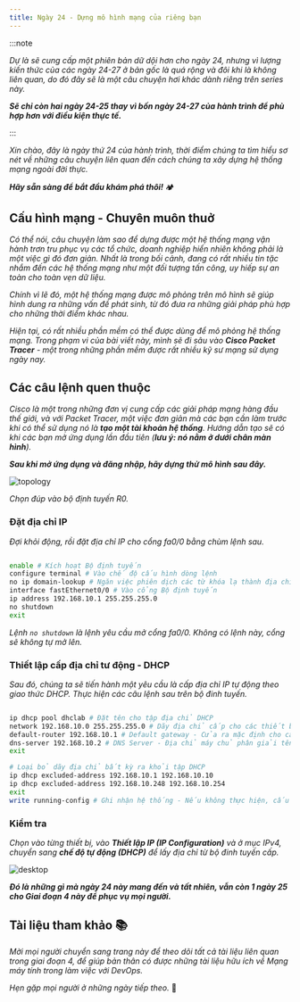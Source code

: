 ```yaml
---
title: Ngày 24 - Dựng mô hình mạng của riêng bạn
---
```



:::note

_Dự là sẽ cung cấp một phiên bản dữ dội hơn cho ngày 24, nhưng vì lượng kiến thức của các ngày 
24-27 ở bản gốc là quá rộng và đôi khi là không liên quan, do đó đây sẽ là một câu chuyện hơi 
khác dành riêng trên series này._

**_Sẽ chỉ còn hai ngày 24-25 thay vì bốn ngày 24-27 của hành trình để phù hợp hơn với điều kiện
thực tế._**

:::

_Xin chào, đây là ngày thứ 24 của hành trình, thời điểm chúng ta tìm hiểu sơ nét về những câu
chuyện liên quan đến cách chúng ta xây dựng hệ thống mạng ngoài đời thực._

**_Hãy sẵn sàng để bắt đầu khám phá thôi!_** 🏕

## Cấu hình mạng - Chuyên muôn thuở

_Có thể nói, câu chuyện làm sao để dựng được một hệ thống mạng vận hành trơn tru phục vụ các tổ 
chức, doanh nghiệp hiển nhiên không phải là một việc gì đó đơn giản. Nhất là trong bối cảnh,
đang có rất nhiều tin tặc nhắm đến các hệ thống mạng như một đối tượng tấn công, uy hiếp sự an
toàn cho toàn vẹn dữ liệu._ 

_Chính vì lẽ đó, một hệ thống mạng được mô phỏng trên mô hình sẽ giúp hình dung ra những vấn đề
phát sinh, từ đó đưa ra những giải pháp phù hợp cho những thời điểm khác nhau._

_Hiện tại, có rất nhiều phần mềm có thể được dùng để mô phỏng hệ thống mạng. Trong phạm vi của 
bài viết này, mình sẽ đi sâu vào **Cisco Packet Tracer** - một trong những phần mềm được rất 
nhiều kỹ sư mạng sử dụng ngày nay._

## Các câu lệnh quen thuộc

_Cisco là một trong những đơn vị cung cấp các giải pháp mạng hàng đầu thế giới, và với Packet 
Tracer, một việc đơn giản mà các bạn cần làm trước khi có thể sử dụng nó là **tạo một tài khoản
hệ thống**. Hướng dẫn tạo sẽ có khi các bạn mở ứng dụng lần đầu tiên (**lưu ý: nó nằm ở dưới chân
màn hình**)._

**_Sau khi mở ứng dụng và đăng nhập, hãy dựng thử mô hình sau đây._**

![topology](../../../../assets/network/topo.png)

_Chọn đúp vào bộ định tuyến R0._

### Đặt địa chỉ IP

_Đợi khỏi động, rồi đặt địa chỉ IP cho cổng fa0/0 bằng chùm lệnh sau._

```bash title="Setting up IP address..."

enable # Kích hoạt Bộ định tuyến
configure terminal # Vào chế độ cấu hình dòng lệnh
no ip domain-lookup # Ngăn việc phiên dịch các từ khóa lạ thành địa chỉ IP
interface fastEthernet0/0 # Vào cổng Bộ định tuyến
ip address 192.168.10.1 255.255.255.0
no shutdown
exit

```
_Lệnh ```no shutdown``` là lệnh yêu cầu mở cổng fa0/0. Không có lệnh này, cổng sẽ không
tự mở lên._ 

### Thiết lập cấp địa chỉ tư động - DHCP

_Sau đó, chúng ta sẽ tiến hành một yêu cầu là cấp địa chỉ IP tự động theo giao thức DHCP.
Thực hiện các câu lệnh sau trên bộ đinh tuyến._

```bash title="DHCP configuration"

ip dhcp pool dhclab # Đặt tên cho tập địa chỉ DHCP
network 192.168.10.0 255.255.255.0 # Dãy địa chỉ cấp cho các thiết bị đầu cuối
default-router 192.168.10.1 # Default gateway - Cửa ra mặc định cho các thiết bị mạng 
dns-server 192.168.10.2 # DNS Server - Địa chỉ máy chủ phân giải tên miền
exit

# Loại bỏ dãy địa chỉ bất kỳ ra khỏi tập DHCP
ip dhcp excluded-address 192.168.10.1 192.168.10.10
ip dhcp excluded-address 192.168.10.248 192.168.10.254
exit
write running-config # Ghi nhận hệ thống - Nếu không thực hiện, cấu hình sẽ bị xóa khi khởi động lại
```

### Kiểm tra

_Chọn vào từng thiết bị, vào **Thiết lập IP (IP Configuration)** và ở mục IPv4, chuyển sang **chế độ 
tự động (DHCP)** để lấy địa chỉ từ bộ đinh tuyến cấp._

![desktop](../../../../assets/network/desktop.png)

**_Đó là những gì mà ngày 24 này mang đến và tất nhiên, vẫn còn 1 ngày 25 cho Giai đoạn 4 này
để phục vụ mọi người._**

## Tài liệu tham khảo 📚

_Mời mọi người chuyển sang trang này để theo dõi tất cả tài liệu liên quan trong giai đoạn 4, 
để giúp bản thân có được những tài liệu hữu ích về Mạng máy tính trong làm việc với DevOps._

<LinkCard
  title="Ngày 24 - Tham khảo"
  href="../../reference/network/day21"
/>

_Hẹn gặp mọi người ở những ngày tiếp theo._ 🚀